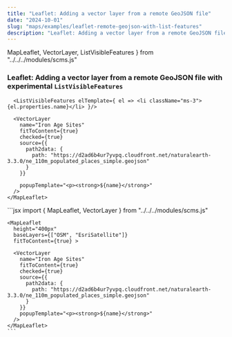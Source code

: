 ```yaml
---
title: "Leaflet: Adding a vector layer from a remote GeoJSON file"
date: "2024-10-01"
slug: "maps/examples/leaflet-remote-geojson-with-list-features"
description: "Leaflet: Adding a vector layer from a remote GeoJSON file"
---
```


  MapLeaflet,
  VectorLayer,
  ListVisibleFeatures
} from "../../../modules/scms.js"


### Leaflet: Adding a vector layer from a remote GeoJSON file with experimental `ListVisibleFeatures`


<div className="row mt-3 mb-5 border-top border-bottom py-3">
  <div className="col-6">
    <MapLeaflet
      height="400px"
      baseLayers={["OSM", "EsriSatellite"]}
      fitToContent={true} >
      
      <ListVisibleFeatures elTemplate={ el => <li className="ms-3">{el.properties.name}</li> }/>

      <VectorLayer
        name="Iron Age Sites"
        fitToContent={true}
        checked={true}
        source={{
          path2data: {
            path: "https://d2ad6b4ur7yvpq.cloudfront.net/naturalearth-3.3.0/ne_110m_populated_places_simple.geojson"
          }
        }}
        
        popupTemplate="<p><strong>${name}</strong>"
      />
    </MapLeaflet>

  </div>
  <div className="col-6">
    ```jsx
    import {
      MapLeaflet,
      VectorLayer
    } from "../../../modules/scms.js"

    <MapLeaflet
      height="400px"
      baseLayers={["OSM", "EsriSatellite"]}
      fitToContent={true} >
      
      <VectorLayer
        name="Iron Age Sites"
        fitToContent={true}
        checked={true}
        source={{
          path2data: {
            path: "https://d2ad6b4ur7yvpq.cloudfront.net/naturalearth-3.3.0/ne_110m_populated_places_simple.geojson"
          }
        }}
        popupTemplate="<p><strong>${name}</strong>"
      />
    </MapLeaflet>
    ```
  </div>
</div>